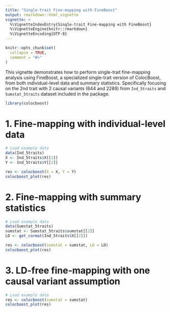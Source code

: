 ```yaml
---
title: "Single-trait Fine-mapping with FineBoost"
output: rmarkdown::html_vignette
vignette: >
  %\VignetteIndexEntry{Single-trait Fine-mapping with FineBoost}
  %\VignetteEngine{knitr::rmarkdown}
  %\VignetteEncoding{UTF-8}
---
```


```r
knitr::opts_chunk$set(
  collapse = TRUE,
  comment = "#>"
)
```


This vignette demonstrates how to perform single-trait fine-mapping analysis using FineBoost, a specialized single-trait version of ColocBoost,
from both individual-level data and summary statistics. Specifically focusing on the 2nd trait with 2 causal variants (644 and 2289) from 
`Ind_5traits` and `Sumstat_5traits` dataset included in the package.


```r
library(colocboost)
```


# 1. Fine-mapping with individual-level data


```r
# Load example data
data(Ind_5traits)
X <- Ind_5traits$X[[2]]
Y <- Ind_5traits$Y[[2]]

res <- colocboost(X = X, Y = Y)
colocboost_plot(res)
```


# 2. Fine-mapping with summary statistics

```r
# Load example data
data(Sumstat_5traits) 
sumstat <- Sumstat_5traits$sumstat[[2]]
LD <- get_cormat(Ind_5traits$X[[2]])

res <- colocboost(sumstat = sumstat, LD = LD)
colocboost_plot(res)
```

# 3. LD-free fine-mapping with one causal variant assumption

```r
# Load example data
res <- colocboost(sumstat = sumstat)
colocboost_plot(res)
```